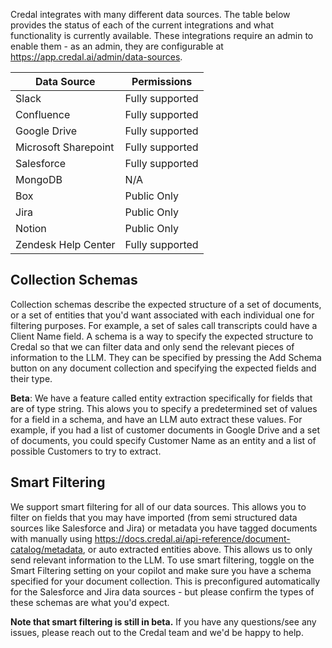 Credal integrates with many different data sources. The table below provides the status of each of the current integrations and what functionality is currently available. 
These integrations require an admin to enable them - as an admin, they are configurable at https://app.credal.ai/admin/data-sources.

| Data Source          | Permissions     |
| -------------------- | --------------- |
| Slack                | Fully supported |
| Confluence           | Fully supported |
| Google Drive         | Fully supported |
| Microsoft Sharepoint | Fully supported |
| Salesforce           | Fully supported |
| MongoDB              | N/A             |
| Box                  | Public Only     |
| Jira                 | Public Only     |
| Notion               | Public Only     |
| Zendesk Help Center  | Fully supported |

## Collection Schemas

Collection schemas describe the expected structure of a set of documents, or a set of entities that you'd want associated with each individual one for filtering purposes.
For example, a set of sales call transcripts could have a Client Name field. A schema is a way to specify the expected structure to Credal so that we can filter data and only send the relevant pieces of information to the LLM.
They can be specified by pressing the Add Schema button on any document collection and specifying the expected fields and their type.

**Beta**: We have a feature called entity extraction specifically for fields that are of type string. This alows you to specify a predetermined set of values for a field in a schema, and have an LLM auto extract these values.
For example, if you had a list of customer documents in Google Drive and a set of documents, you could specify Customer Name as an entity and a list of possible Customers to try to extract.

## Smart Filtering

We support smart filtering for all of our data sources. This allows you to filter on fields that you may have imported
(from semi structured data sources like Salesforce and Jira) or metadata you have tagged documents with manually using https://docs.credal.ai/api-reference/document-catalog/metadata, or auto extracted entities above. This allows us to only send relevant information to the LLM.
To use smart filtering, toggle on the Smart Filtering setting on your copilot and make sure you have a schema specified for your document collection. This is preconfigured automatically for the Salesforce and Jira data sources - but please confirm the types of these schemas are what you'd expect.


**Note that smart filtering is still in beta.** If you have any questions/see any issues, please reach out to the Credal team and we'd be happy to help.